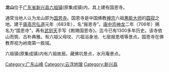 '''龙山'''位于[[广东省|广东省]][[新兴县|新兴县]][[六祖镇|六祖镇]](原集成镇)内，其上建有国恩寺。

通常当地人认为龙山即为[[国恩寺|国恩寺]]。国恩寺是中国佛教[[禅宗|禅宗]]六祖[[惠能|惠能大师]]的[[圆寂|圆寂]]之地。建于[[唐高宗|唐高宗]][[弘道|弘道]]元年（683年），名“报恩寺”。[[唐中宗|唐中宗]][[神龙|神龙]]二年（706年）赐名为“国恩寺”，再有[[武则天|武则天]]手写《敕赐国恩寺》。迄今已有1300多年历史。该寺依山而筑、古朴典雅。有六祖父母坟、六祖浴身池、七层报恩塔等景点。国恩寺在佛教界视为岭南第一胜域。

六祖镇(原集成镇)内有六祖故居。藏佛坑景点，水月庵景点。
{{小作品|广东}}
[[Category:广东山峰|Category:广东山峰]]
[[Category:云浮地理|Category:云浮地理]]
[[Category:新兴县|Category:新兴县]]